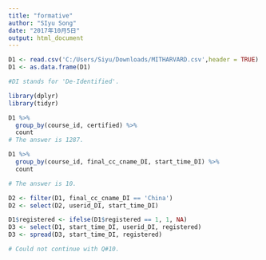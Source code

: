 ---
title: "formative"
author: "SIyu Song"
date: "2017年10月5日"
output: html_document
---
```{r}
D1 <- read.csv('C:/Users/Siyu/Downloads/MITHARVARD.csv',header = TRUE)
D1 <- as.data.frame(D1)
```
```{r}
#DI stands for 'De-Identified'. 
```

```{r}
library(dplyr)
library(tidyr)

```
```{r}
D1 %>%
  group_by(course_id, certified) %>%
  count
# The answer is 1287.
```

```{r}
D1 %>%
  group_by(course_id, final_cc_cname_DI, start_time_DI) %>%
  count

# The answer is 10.
```

```{r}
D2 <- filter(D1, final_cc_cname_DI == 'China')
D2 <- select(D2, userid_DI, start_time_DI)
```

```{r}
D1$registered <- ifelse(D1$registered == 1, 1, NA)
D3 <- select(D1, start_time_DI, userid_DI, registered)
D3 <- spread(D3, start_time_DI, registered)
```
```{r}
# Could not continue with Q#10.
```

